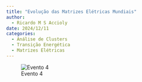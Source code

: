 ```yaml
---
title: "Evolução das Matrizes Elétricas Mundiais"
author:
  - Ricardo M S Accioly
date: 2024/12/11
categories: 
  - Análise de Clusters
  - Transição Energética
  - Matrizes Elétricas
---
```


![Evento 4](images/Evento 11-12-24.png)
